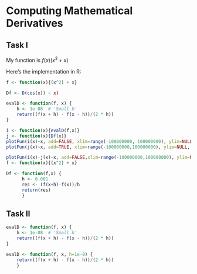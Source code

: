 # Computing Mathematical Derivatives

## Task I

My function is $f(x)(x^2 + x)$

Here's the implementation in R:
```r
f <- function(x){(x^2) + x}

Df <- D(cos(x)) ~ x)

evalD <- function(f, x) {
    h <- 1e-08  # 'Small h'
    return((f(x + h) - f(x - h))/(2 * h))
}

i <- function(x){evalD(f,x)}
j <- function(x){Df(x)}
plotFun(i(x)~x, add=FALSE, xlim=range(-100000000, 100000000), ylim=NULL, col='red')
plotFun(j(x)~x, add=TRUE, xlim=range(-100000000,100000000), ylim=NULL, col='blue')

plotFun(i(x)-j(x)~x, add=FALSE,xlim=range(-100000000,100000000), ylim=NULL, col='blue' )
f <- function(x){(x^2) + x}

Df <- function(f,x) {
      h <- 0.001
      res <- (f(x+h)-f(x))/h
      return(res)
      }
```

## Task II

```r
evalD <- function(f, x) {
    h <- 1e-08  # 'Small h'
    return((f(x + h) - f(x - h))/(2 * h))
}

evalD <- function(f, x, h=1e-8) {
    return((f(x + h) - f(x - h))/(2 * h))
    }
```